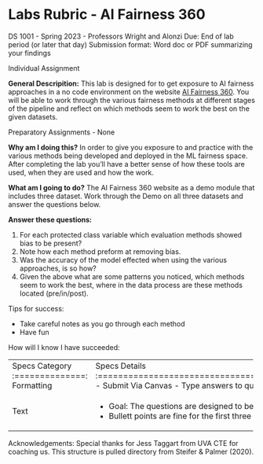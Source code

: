 # Labs Rubric - AI Fairness 360

DS 1001 - Spring 2023 - Professors Wright and Alonzi Due: End of lab period (or later that day) Submission format: Word doc or PDF summarizing your findings

Individual Assignment

**General Descripition:** This lab is designed for to get exposure to AI fairness approaches in a no code environment on the website [AI Fairness 360](https://aif360.mybluemix.net/). You will be able to work through the various fairness methods at different stages of the pipeline and reflect on which methods seem to work the best on the given datasets. 

Preparatory Assignments - None

**Why am I doing this?** In order to give you exposure to and practice with the various methods being developed and deployed in the ML fairness space. After completing the lab you'll have a better sense of how these tools are used, when they are used and how the work.  

**What am I going to do?** The AI Fairness 360 website as a demo module that includes three dataset. Work through the Demo on all three datasets and answer the questions below. 

**Answer these questions:**

1.  For each protected class variable which evaluation methods showed bias to be present?
2.  Note how each method preform at removing bias. 
3.  Was the accuracy of the model effected when using the various approaches, is so how?
4.  Given the above what are some patterns you noticed, which methods seem to work the best, where in the data process are these methods located (pre/in/post).

Tips for success:

-   Take careful notes as you go through each method
-   Have fun

How will I know I have succeeded:

+----------------+-----------------------------------------------------------------------------------------+
| Specs Category | Specs Details                                                                           |
+:==============:+:========================================================================================+
| Formatting     | -   Submit Via Canvas                                                                   |
|                | -   Type answers to questions                                                           |
+----------------+-----------------------------------------------------------------------------------------+
| Text           | -   Goal: The questions are designed to be answer during or right after the lab period. |
|                | -   Bullett points are fine for the first three questions, paragraph from for the fourth.   |
+----------------+-----------------------------------------------------------------------------------------+

Acknowledgements: Special thanks for Jess Taggart from UVA CTE for coaching us. This structure is pulled directory from Steifer & Palmer (2020).